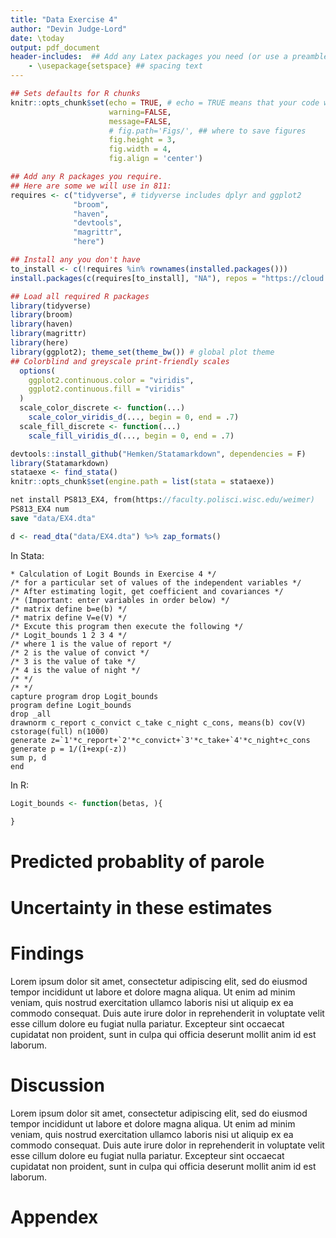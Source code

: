 ```yaml
---
title: "Data Exercise 4"
author: "Devin Judge-Lord"
date: \today
output: pdf_document 
header-includes:  ## Add any Latex packages you need (or use a preamble/template)
    - \usepackage{setspace} ## spacing text 
---
```


```r
## Sets defaults for R chunks
knitr::opts_chunk$set(echo = TRUE, # echo = TRUE means that your code will show
                      warning=FALSE,
                      message=FALSE,
                      # fig.path='Figs/', ## where to save figures
                      fig.height = 3,
                      fig.width = 4,
                      fig.align = 'center')

## Add any R packages you require. 
## Here are some we will use in 811:
requires <- c("tidyverse", # tidyverse includes dplyr and ggplot2
              "broom",
              "haven",
              "devtools",
              "magrittr",
              "here")

## Install any you don't have
to_install <- c(!requires %in% rownames(installed.packages()))
install.packages(c(requires[to_install], "NA"), repos = "https://cloud.r-project.org/" )

## Load all required R packages
library(tidyverse)
library(broom)
library(haven)
library(magrittr)
library(here)
library(ggplot2); theme_set(theme_bw()) # global plot theme
## Colorblind and greyscale print-friendly scales
  options(
    ggplot2.continuous.color = "viridis",
    ggplot2.continuous.fill = "viridis"
  )
  scale_color_discrete <- function(...)
    scale_color_viridis_d(..., begin = 0, end = .7)
  scale_fill_discrete <- function(...)
    scale_fill_viridis_d(..., begin = 0, end = .7)
```

<!-- Now an R chunk to set up Stata chunks -->
<!-- If you have Stata, make eval=TRUE -->
```r
devtools::install_github("Hemken/Statamarkdown", dependencies = F)
library(Statamarkdown)
stataexe <- find_stata()
knitr::opts_chunk$set(engine.path = list(stata = stataexe))
```

<!-- Now a Stata chunk to make data -->
<!-- Replace 1234 with your seed and make eval = TRUE -->
```stata
net install PS813_EX4, from(https://faculty.polisci.wisc.edu/weimer) 
PS813_EX4 num
save "data/EX4.dta"
```

<!-- An R chunk to load data -->
```r
d <- read_dta("data/EX4.dta") %>% zap_formats() 
```



In Stata:
```
* Calculation of Logit Bounds in Exercise 4 */
/* for a particular set of values of the independent variables */
/* After estimating logit, get coefficient and covariances */
/* (Important: enter variables in order below) */
/* matrix define b=e(b) */
/* matrix define V=e(V) */
/* Excute this program then execute the following */
/* Logit_bounds 1 2 3 4 */
/* where 1 is the value of report */
/* 2 is the value of convict */
/* 3 is the value of take */
/* 4 is the value of night */
/* */
/* */
capture program drop Logit_bounds
program define Logit_bounds
drop _all
drawnorm c_report c_convict c_take c_night c_cons, means(b) cov(V) cstorage(full) n(1000)
generate z=`1'*c_report+`2'*c_convict+`3'*c_take+`4'*c_night+c_cons
generate p = 1/(1+exp(-z))
sum p, d
end
```

In R:
```r
Logit_bounds <- function(betas, ){
  
}
```

# Predicted probablity of parole

# Uncertainty in these estimates

# Findings
\doublespacing
\Large

Lorem ipsum dolor sit amet, consectetur adipiscing elit, sed do eiusmod tempor incididunt ut labore et dolore magna aliqua. Ut enim ad minim veniam, quis nostrud exercitation ullamco laboris nisi ut aliquip ex ea commodo consequat. Duis aute irure dolor in reprehenderit in voluptate velit esse cillum dolore eu fugiat nulla pariatur. Excepteur sint occaecat cupidatat non proident, sunt in culpa qui officia deserunt mollit anim id est laborum.

# Discussion

Lorem ipsum dolor sit amet, consectetur adipiscing elit, sed do eiusmod tempor incididunt ut labore et dolore magna aliqua. Ut enim ad minim veniam, quis nostrud exercitation ullamco laboris nisi ut aliquip ex ea commodo consequat. Duis aute irure dolor in reprehenderit in voluptate velit esse cillum dolore eu fugiat nulla pariatur. Excepteur sint occaecat cupidatat non proident, sunt in culpa qui officia deserunt mollit anim id est laborum.

# Appendex

